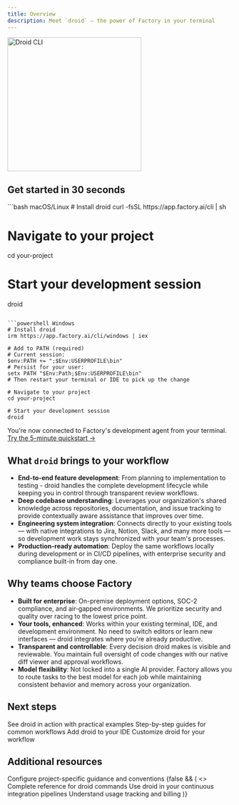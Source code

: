 ```yaml
---
title: Overview
description: Meet `droid` — the power of Factory in your terminal
---
```


<img
  src="/images/droid_ascii.gif"
  alt="Droid CLI"
  height="300"
  className="rounded-lg"
/>

## Get started in 30 seconds

<CodeGroup>
```bash macOS/Linux
# Install droid
curl -fsSL https://app.factory.ai/cli | sh

# Navigate to your project
cd your-project

# Start your development session
droid
```

```powershell Windows
# Install droid
irm https://app.factory.ai/cli/windows | iex

# Add to PATH (required)
# Current session:
$env:PATH += ";$Env:USERPROFILE\bin"
# Persist for your user:
setx PATH "$Env:Path;$Env:USERPROFILE\bin"
# Then restart your terminal or IDE to pick up the change

# Navigate to your project
cd your-project

# Start your development session
droid
````

</CodeGroup>

You're now connected to Factory's development agent from your terminal. [Try the 5-minute quickstart →](/cli/getting-started/quickstart)

## What `droid` brings to your workflow

- **End-to-end feature development**: From planning to implementation to testing - droid handles the complete development lifecycle while keeping you in control through transparent review workflows.
- **Deep codebase understanding**: Leverages your organization's shared knowledge across repositories, documentation, and issue tracking to provide contextually aware assistance that improves over time.
- **Engineering system integration**: Connects directly to your existing tools — with native integrations to Jira, Notion, Slack, and many more tools — so development work stays synchronized with your team's processes.
- **Production-ready automation**: Deploy the same workflows locally during development or in CI/CD pipelines, with enterprise security and compliance built-in from day one.

## Why teams choose Factory

- **Built for enterprise**: On-premise deployment options, SOC-2 compliance, and air-gapped environments. We prioritize security and quality over racing to the lowest price point.
- **Your tools, enhanced**: Works within your existing terminal, IDE, and development environment. No need to switch editors or learn new interfaces — droid integrates where you're already productive.
- **Transparent and controllable**: Every decision droid makes is visible and reviewable. You maintain full oversight of code changes with our native diff viewer and approval workflows.
- **Model flexibility**: Not locked into a single AI provider. Factory allows you to route tasks to the best model for each job while maintaining consistent behavior and memory across your organization.

## Next steps

<CardGroup cols={2}>
  <Card
    title="Quickstart"
    icon="rocket"
    href="/cli/getting-started/quickstart"
  >
    See droid in action with practical examples
  </Card>
  <Card
    title="Common Use Cases"
    icon="lightbulb"
    href="/cli/getting-started/common-use-cases"
  >
    Step-by-step guides for common workflows
  </Card>
  <Card
    title="IDE Integration"
    icon="code"
    href="/cli/configuration/ide-integrations"
  >
    Add droid to your IDE
  </Card>
  <Card
    title="Configuration"
    icon="gear"
    href="/cli/configuration/settings"
  >
    Customize droid for your workflow
  </Card>
</CardGroup>

## Additional resources

<CardGroup cols={2}>
  <Card
    title="AGENTS.md Guide"
    icon="file-lines"
    href="/cli/configuration/agents-md"
  >
    Configure project-specific guidance and conventions
  </Card>
  {false && (
    <>
      <Card
        title="CLI Reference"
        icon="terminal"
        href="/cli/configuration/cli-reference"
      >
        Complete reference for droid commands
      </Card>
      <Card
        title="CI/CD Integration"
        icon="diagram-project"
        href="/cli/configuration/ci-cd"
      >
        Use droid in your continuous integration pipelines
      </Card>
      <Card
        title="Pricing & Usage"
        icon="credit-card"
        href="/cli/account/tokens-and-pricing"
      >
        Understand usage tracking and billing
      </Card>
    </>
  )}
</CardGroup>
